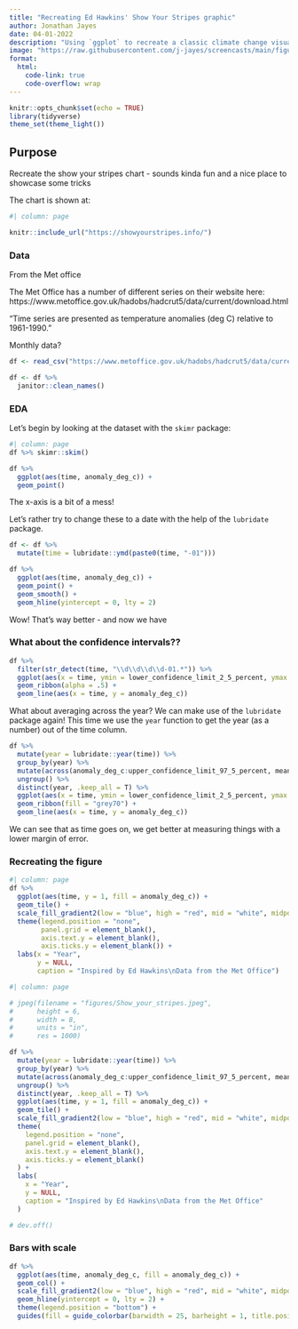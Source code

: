 ```yaml
---
title: "Recreating Ed Hawkins' Show Your Stripes graphic"
author: Jonathan Jayes
date: 04-01-2022
description: "Using `ggplot` to recreate a classic climate change visualization."
image: "https://raw.githubusercontent.com/j-jayes/screencasts/main/figures/Show_your_stripes.jpeg"
format: 
  html:
    code-link: true
    code-overflow: wrap
---
```



```r
knitr::opts_chunk$set(echo = TRUE)
library(tidyverse)
theme_set(theme_light())
```

## Purpose

Recreate the show your stripes chart - sounds kinda fun and a nice place to showcase some tricks

The chart is shown at:

```r
#| column: page

knitr::include_url("https://showyourstripes.info/")
```

### Data 

From the Met office

The Met Office has a number of different series on their website here: https://www.metoffice.gov.uk/hadobs/hadcrut5/data/current/download.html 

"Time series are presented as temperature anomalies (deg C) relative to 1961-1990."

Monthly data?

```r
df <- read_csv("https://www.metoffice.gov.uk/hadobs/hadcrut5/data/current/analysis/diagnostics/HadCRUT.5.0.1.0.analysis.summary_series.global.monthly.csv")

df <- df %>% 
  janitor::clean_names()
```

### EDA

Let's begin by looking at the dataset with the `skimr` package:

```r
#| column: page
df %>% skimr::skim()
```


```r
df %>% 
  ggplot(aes(time, anomaly_deg_c)) +
  geom_point()
```

The x-axis is a bit of a mess!

Let's rather try to change these to a date with the help of the `lubridate` package.

```r
df <- df %>% 
  mutate(time = lubridate::ymd(paste0(time, "-01")))

df %>%
  ggplot(aes(time, anomaly_deg_c)) +
  geom_point() +
  geom_smooth() +
  geom_hline(yintercept = 0, lty = 2)
```

Wow! That's way better - and now we have 

### What about the confidence intervals??

```r
df %>% 
  filter(str_detect(time, "\\d\\d\\d\\d-01.*")) %>% 
  ggplot(aes(x = time, ymin = lower_confidence_limit_2_5_percent, ymax = upper_confidence_limit_97_5_percent)) +
  geom_ribbon(alpha = .5) +
  geom_line(aes(x = time, y = anomaly_deg_c))
```

What about averaging across the year? We can make use of the `lubridate` package again! This time we use the `year` function to get the year (as a number) out of the time column.

```r
df %>% 
  mutate(year = lubridate::year(time)) %>% 
  group_by(year) %>% 
  mutate(across(anomaly_deg_c:upper_confidence_limit_97_5_percent, mean)) %>% 
  ungroup() %>% 
  distinct(year, .keep_all = T) %>% 
  ggplot(aes(x = time, ymin = lower_confidence_limit_2_5_percent, ymax = upper_confidence_limit_97_5_percent)) +
  geom_ribbon(fill = "grey70") +
  geom_line(aes(x = time, y = anomaly_deg_c))
```

We can see that as time goes on, we get better at measuring things with a lower margin of error.

### Recreating the figure

```r
#| column: page
df %>% 
  ggplot(aes(time, y = 1, fill = anomaly_deg_c)) + 
  geom_tile() +
  scale_fill_gradient2(low = "blue", high = "red", mid = "white", midpoint = 0) +
  theme(legend.position = "none",
        panel.grid = element_blank(),
        axis.text.y = element_blank(),
        axis.ticks.y = element_blank()) +
  labs(x = "Year",
       y = NULL,
       caption = "Inspired by Ed Hawkins\nData from the Met Office")
```


```r
#| column: page

# jpeg(filename = "figures/Show_your_stripes.jpeg",
#      height = 6,
#      width = 8,
#      units = "in",
#      res = 1000)

df %>%
  mutate(year = lubridate::year(time)) %>%
  group_by(year) %>%
  mutate(across(anomaly_deg_c:upper_confidence_limit_97_5_percent, mean)) %>%
  ungroup() %>%
  distinct(year, .keep_all = T) %>%
  ggplot(aes(time, y = 1, fill = anomaly_deg_c)) +
  geom_tile() +
  scale_fill_gradient2(low = "blue", high = "red", mid = "white", midpoint = 0) +
  theme(
    legend.position = "none",
    panel.grid = element_blank(),
    axis.text.y = element_blank(),
    axis.ticks.y = element_blank()
  ) +
  labs(
    x = "Year",
    y = NULL,
    caption = "Inspired by Ed Hawkins\nData from the Met Office"
  )

# dev.off()
```

### Bars with scale

```r
df %>%
  ggplot(aes(time, anomaly_deg_c, fill = anomaly_deg_c)) +
  geom_col() +
  scale_fill_gradient2(low = "blue", high = "red", mid = "white", midpoint = 0) +
  geom_hline(yintercept = 0, lty = 2) +
  theme(legend.position = "bottom") +
  guides(fill = guide_colorbar(barwidth = 25, barheight = 1, title.position = "top", title.hjust = 0.5))
```



